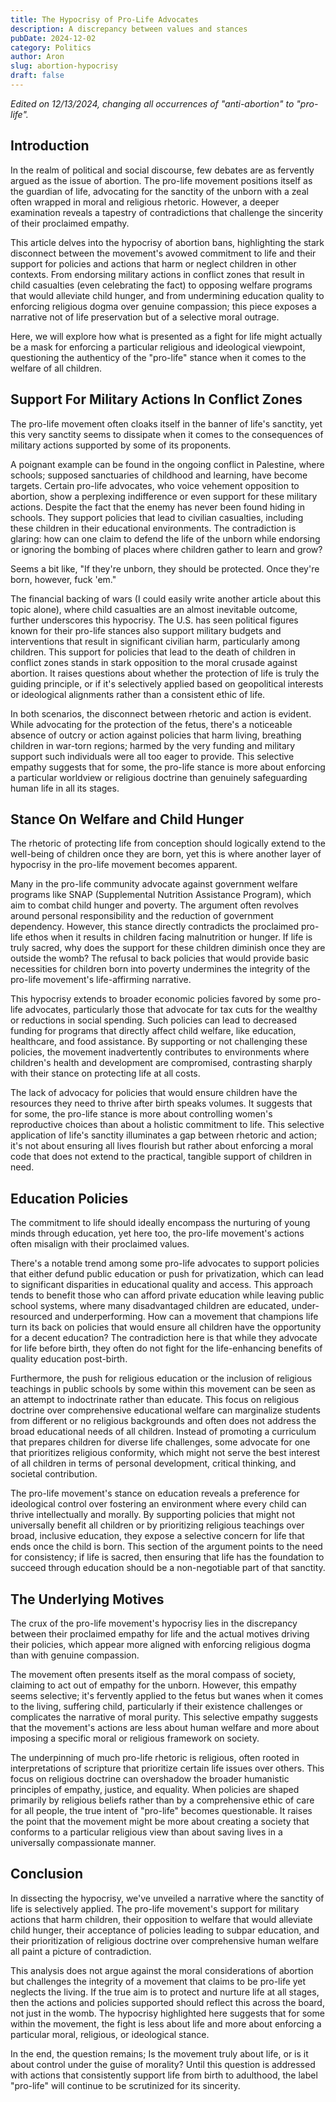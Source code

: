 ```yaml
---
title: The Hypocrisy of Pro-Life Advocates
description: A discrepancy between values and stances
pubDate: 2024-12-02
category: Politics
author: Aron
slug: abortion-hypocrisy
draft: false
---
```


*Edited on 12/13/2024, changing all occurrences of "anti-abortion" to "pro-life".*

## Introduction

In the realm of political and social discourse, few debates are as fervently argued as the issue of abortion. The pro-life movement positions itself as the guardian of life, advocating for the sanctity of the unborn with a zeal often wrapped in moral and religious rhetoric. However, a deeper examination reveals a tapestry of contradictions that challenge the sincerity of their proclaimed empathy.

This article delves into the hypocrisy of abortion bans, highlighting the stark disconnect between the movement's avowed commitment to life and their support for policies and actions that harm or neglect children in other contexts. From endorsing military actions in conflict zones that result in child casualties (even celebrating the fact) to opposing welfare programs that would alleviate child hunger, and from undermining education quality to enforcing religious dogma over genuine compassion; this piece exposes a narrative not of life preservation but of a selective moral outrage.

Here, we will explore how what is presented as a fight for life might actually be a mask for enforcing a particular religious and ideological viewpoint, questioning the authenticy of the "pro-life" stance when it comes to the welfare of all children.

## Support For Military Actions In Conflict Zones

The pro-life movement often cloaks itself in the banner of life's sanctity, yet this very sanctity seems to dissipate when it comes to the consequences of military actions supported by some of its proponents.

A poignant example can be found in the ongoing conflict in Palestine, where schools; supposed sanctuaries of childhood and learning, have become targets. Certain pro-life advocates, who voice vehement opposition to abortion, show a perplexing indifference or even support for these military actions. Despite the fact that the enemy has never been found hiding in schools. They support policies that lead to civilian casualties, including these children in their educational environments. The contradiction is glaring: how can one claim to defend the life of the unborn while endorsing or ignoring the bombing of places where children gather to learn and grow?

Seems a bit like, "If they're unborn, they should be protected. Once they're born, however, fuck 'em."

The financial backing of wars (I could easily write another article about this topic alone), where child casualties are an almost inevitable outcome, further underscores this hypocrisy. The U.S. has seen political figures known for their pro-life stances also support military budgets and interventions that result in significant civilian harm, particularly among children. This support for policies that lead to the death of children in conflict zones stands in stark opposition to the moral crusade against abortion. It raises questions about whether the protection of life is truly the guiding principle, or if it's selectively applied based on geopolitical interests or ideological alignments rather than a consistent ethic of life.

In both scenarios, the disconnect between rhetoric and action is evident. While advocating for the protection of the fetus, there's a noticeable absence of outcry or action against policies that harm living, breathing children in war-torn regions; harmed by the very funding and military support such individuals were all too eager to provide. This selective empathy suggests that for some, the pro-life stance is more about enforcing a particular worldview or religious doctrine than genuinely safeguarding human life in all its stages.

## Stance On Welfare and Child Hunger

The rhetoric of protecting life from conception should logically extend to the well-being of children once they are born, yet this is where another layer of hypocrisy in the pro-life movement becomes apparent.

Many in the pro-life community advocate against government welfare programs like SNAP (Supplemental Nutrition Assistance Program), which aim to combat child hunger and poverty. The argument often revolves around personal responsibility and the reduction of government dependency. However, this stance directly contradicts the proclaimed pro-life ethos when it results in children facing malnutrition or hunger. If life is truly sacred, why does the support for these children diminish once they are outside the womb? The refusal to back policies that would provide basic necessities for children born into poverty undermines the integrity of the pro-life movement's life-affirming narrative.

This hypocrisy extends to broader economic policies favored by some pro-life advocates, particularly those that advocate for tax cuts for the wealthy or reductions in social spending. Such policies can lead to decreased funding for programs that directly affect child welfare, like education, healthcare, and food assistance. By supporting or not challenging these policies, the movement inadvertently contributes to environments where children's health and development are compromised, contrasting sharply with their stance on protecting life at all costs.

The lack of advocacy for policies that would ensure children have the resources they need to thrive after birth speaks volumes. It suggests that for some, the pro-life stance is more about controlling women's reproductive choices than about a holistic commitment to life. This selective application of life's sanctity illuminates a gap between rhetoric and action; it's not about ensuring all lives flourish but rather about enforcing a moral code that does not extend to the practical, tangible support of children in need.

## Education Policies

The commitment to life should ideally encompass the nurturing of young minds through education, yet here too, the pro-life movement's actions often misalign with their proclaimed values.

There's a notable trend among some pro-life advocates to support policies that either defund public education or push for privatization, which can lead to significant disparities in educational quality and access. This approach tends to benefit those who can afford private education while leaving public school systems, where many disadvantaged children are educated, under-resourced and underperforming. How can a movement that champions life turn its back on policies that would ensure all children have the opportunity for a decent education? The contradiction here is that while they advocate for life before birth, they often do not fight for the life-enhancing benefits of quality education post-birth.

Furthermore, the push for religious education or the inclusion of religious teachings in public schools by some within this movement can be seen as an attempt to indoctrinate rather than educate. This focus on religious doctrine over comprehensive educational welfare can marginalize students from different or no religious backgrounds and often does not address the broad educational needs of all children. Instead of promoting a curriculum that prepares children for diverse life challenges, some advocate for one that prioritizes religious conformity, which might not serve the best interest of all children in terms of personal development, critical thinking, and societal contribution.

The pro-life movement's stance on education reveals a preference for ideological control over fostering an environment where every child can thrive intellectually and morally. By supporting policies that might not universally benefit all children or by prioritizing religious teachings over broad, inclusive education, they expose a selective concern for life that ends once the child is born. This section of the argument points to the need for consistency; if life is sacred, then ensuring that life has the foundation to succeed through education should be a non-negotiable part of that sanctity.

## The Underlying Motives

The crux of the pro-life movement's hypocrisy lies in the discrepancy between their proclaimed empathy for life and the actual motives driving their policies, which appear more aligned with enforcing religious dogma than with genuine compassion.

The movement often presents itself as the moral compass of society, claiming to act out of empathy for the unborn. However, this empathy seems selective; it's fervently applied to the fetus but wanes when it comes to the living, suffering child, particularly if their existence challenges or complicates the narrative of moral purity. This selective empathy suggests that the movement's actions are less about human welfare and more about imposing a specific moral or religious framework on society.

The underpinning of much pro-life rhetoric is religious, often rooted in interpretations of scripture that prioritize certain life issues over others. This focus on religious doctrine can overshadow the broader humanistic principles of empathy, justice, and equality. When policies are shaped primarily by religious beliefs rather than by a comprehensive ethic of care for all people, the true intent of "pro-life" becomes questionable. It raises the point that the movement might be more about creating a society that conforms to a particular religious view than about saving lives in a universally compassionate manner.

## Conclusion

In dissecting the hypocrisy, we've unveiled a narrative where the sanctity of life is selectively applied. The pro-life movement's support for military actions that harm children, their opposition to welfare that would alleviate child hunger, their acceptance of policies leading to subpar education, and their prioritization of religious doctrine over comprehensive human welfare all paint a picture of contradiction.

This analysis does not argue against the moral considerations of abortion but challenges the integrity of a movement that claims to be pro-life yet neglects the living. If the true aim is to protect and nurture life at all stages, then the actions and policies supported should reflect this across the board, not just in the womb. The hypocrisy highlighted here suggests that for some within the movement, the fight is less about life and more about enforcing a particular moral, religious, or ideological stance.

In the end, the question remains; Is the movement truly about life, or is it about control under the guise of morality? Until this question is addressed with actions that consistently support life from birth to adulthood, the label "pro-life" will continue to be scrutinized for its sincerity.
